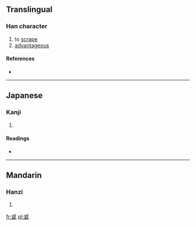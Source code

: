 ==Translingual==

===Han character===
{{Han char|rn=62|rad=戈|as=07|sn=11|four=|canj=戈口一土 (IRMG)}}

# to [[scrape]]
# [[advantageous]]

====References====
* {{Han ref|kx=0413.050|dkj=11599|dj=0755.310|hdz=21406.110|uh=621C|ud=25116}}

----

==Japanese==

===Kanji===
{{ja-kanji|grade=|rs=戈07}}

# {{defn|Japanese|sort=戈07}}

====Readings====
* {{ja-readings|on=[[てつ]] (tetsu), [[でち]] (dechi)|kun=[[するどい]] (surudoi), [[きる]] (kiru)}}

----

==Mandarin==

===Hanzi===
{{cmn-hanzi|pin=[[dié]] ([[die2]])|wg=tieh<sup>2</sup>}}

# {{defn|Mandarin|sort=戈07}}

[[fr:戜]]
[[pl:戜]]